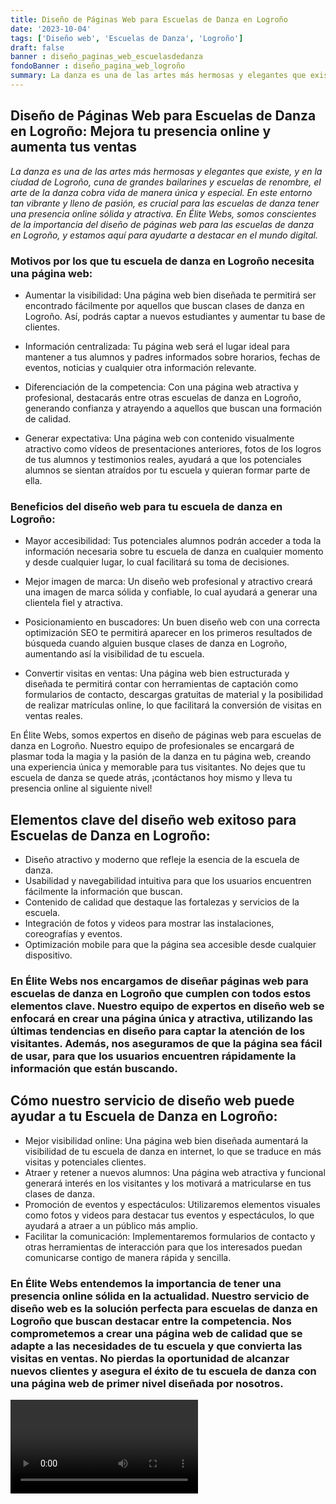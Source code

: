 ```yaml
---
title: Diseño de Páginas Web para Escuelas de Danza en Logroño
date: '2023-10-04'
tags: ['Diseño web', 'Escuelas de Danza', 'Logroño']
draft: false
banner : diseño_paginas_web_escuelasdedanza
fondoBanner : diseño_pagina_web_logroño
summary: La danza es una de las artes más hermosas y elegantes que existe, y en la ciudad de Logroño, cuna de grandes bailarines y escuelas de renombre, el arte de la danza cobra vida de manera única y especial. En este entorno tan vibrante y lleno de pasión, es crucial para las escuelas de danza tener una presencia online sólida y atractiva. En Élite Webs, somos conscientes de la importancia del diseño de páginas web para las escuelas de danza en Logroño, y estamos aquí para ayudarte a destacar en el mundo digital.
---
```


## Diseño de Páginas Web para Escuelas de Danza en Logroño: Mejora tu presencia online y aumenta tus ventas

*La danza es una de las artes más hermosas y elegantes que existe, y en la ciudad de Logroño, cuna de grandes bailarines y escuelas de renombre, el arte de la danza cobra vida de manera única y especial. En este entorno tan vibrante y lleno de pasión, es crucial para las escuelas de danza tener una presencia online sólida y atractiva. En Élite Webs, somos conscientes de la importancia del diseño de páginas web para las escuelas de danza en Logroño, y estamos aquí para ayudarte a destacar en el mundo digital.*

### Motivos por los que tu escuela de danza en Logroño necesita una página web:

- Aumentar la visibilidad: Una página web bien diseñada te permitirá ser encontrado fácilmente por aquellos que buscan clases de danza en Logroño. Así, podrás captar a nuevos estudiantes y aumentar tu base de clientes.

- Información centralizada: Tu página web será el lugar ideal para mantener a tus alumnos y padres informados sobre horarios, fechas de eventos, noticias y cualquier otra información relevante.

- Diferenciación de la competencia: Con una página web atractiva y profesional, destacarás entre otras escuelas de danza en Logroño, generando confianza y atrayendo a aquellos que buscan una formación de calidad.

- Generar expectativa: Una página web con contenido visualmente atractivo como vídeos de presentaciones anteriores, fotos de los logros de tus alumnos y testimonios reales, ayudará a que los potenciales alumnos se sientan atraídos por tu escuela y quieran formar parte de ella.

### Beneficios del diseño web para tu escuela de danza en Logroño:

- Mayor accesibilidad: Tus potenciales alumnos podrán acceder a toda la información necesaria sobre tu escuela de danza en cualquier momento y desde cualquier lugar, lo cual facilitará su toma de decisiones.

- Mejor imagen de marca: Un diseño web profesional y atractivo creará una imagen de marca sólida y confiable, lo cual ayudará a generar una clientela fiel y atractiva.

- Posicionamiento en buscadores: Un buen diseño web con una correcta optimización SEO te permitirá aparecer en los primeros resultados de búsqueda cuando alguien busque clases de danza en Logroño, aumentando así la visibilidad de tu escuela.

- Convertir visitas en ventas: Una página web bien estructurada y diseñada te permitirá contar con herramientas de captación como formularios de contacto, descargas gratuitas de material y la posibilidad de realizar matrículas online, lo que facilitará la conversión de visitas en ventas reales.

En Élite Webs, somos expertos en diseño de páginas web para escuelas de danza en Logroño. Nuestro equipo de profesionales se encargará de plasmar toda la magia y la pasión de la danza en tu página web, creando una experiencia única y memorable para tus visitantes. No dejes que tu escuela de danza se quede atrás, ¡contáctanos hoy mismo y lleva tu presencia online al siguiente nivel!

<GifSeo />

<Cta />

## Elementos clave del diseño web exitoso para Escuelas de Danza en Logroño:
- Diseño atractivo y moderno que refleje la esencia de la escuela de danza.
- Usabilidad y navegabilidad intuitiva para que los usuarios encuentren fácilmente la información que buscan.
- Contenido de calidad que destaque las fortalezas y servicios de la escuela.
- Integración de fotos y videos para mostrar las instalaciones, coreografías y eventos.
- Optimización mobile para que la página sea accesible desde cualquier dispositivo.
 
### En Élite Webs nos encargamos de diseñar páginas web para escuelas de danza en Logroño que cumplen con todos estos elementos clave. Nuestro equipo de expertos en diseño web se enfocará en crear una página única y atractiva, utilizando las últimas tendencias en diseño para captar la atención de los visitantes. Además, nos aseguramos de que la página sea fácil de usar, para que los usuarios encuentren rápidamente la información que están buscando. 

## Cómo nuestro servicio de diseño web puede ayudar a tu Escuela de Danza en Logroño:
- Mejor visibilidad online: Una página web bien diseñada aumentará la visibilidad de tu escuela de danza en internet, lo que se traduce en más visitas y potenciales clientes.
- Atraer y retener a nuevos alumnos: Una página web atractiva y funcional generará interés en los visitantes y los motivará a matricularse en tus clases de danza.
- Promoción de eventos y espectáculos: Utilizaremos elementos visuales como fotos y videos para destacar tus eventos y espectáculos, lo que ayudará a atraer a un público más amplio.
- Facilitar la comunicación: Implementaremos formularios de contacto y otras herramientas de interacción para que los interesados puedan comunicarse contigo de manera rápida y sencilla.

### En Élite Webs entendemos la importancia de tener una presencia online sólida en la actualidad. Nuestro servicio de diseño web es la solución perfecta para escuelas de danza en Logroño que buscan destacar entre la competencia. Nos comprometemos a crear una página web de calidad que se adapte a las necesidades de tu escuela y que convierta las visitas en ventas. No pierdas la oportunidad de alcanzar nuevos clientes y asegura el éxito de tu escuela de danza con una página web de primer nivel diseñada por nosotros.

<Video />

<CtaBot job='Escuelas de Danza' city='Logroño'/>

<Gmaps query='Logroño+españa+maps' />